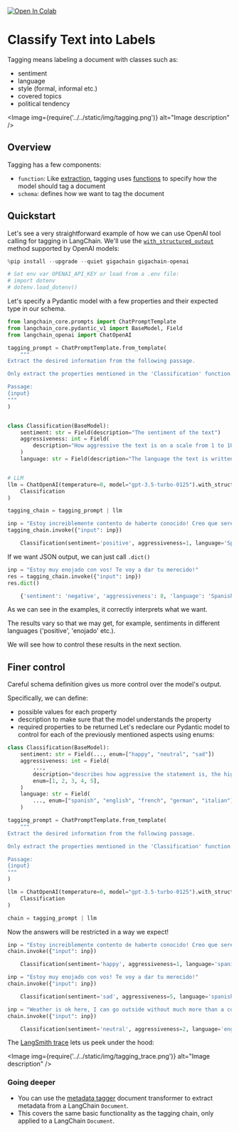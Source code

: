 [![Open In Colab](https://colab.research.google.com/assets/colab-badge.svg)](https://colab.research.google.com/github/ai-forever/gigachain/blob/master/docs/docs/use_cases/tagging.ipynb)

# Classify Text into Labels

Tagging means labeling a document with classes such as:

- sentiment
- language
- style (formal, informal etc.)
- covered topics
- political tendency

<Image img={require('../../static/img/tagging.png')} alt="Image description" />

## Overview

Tagging has a few components:

* `function`: Like [extraction](/docs/tutorials/extraction), tagging uses [functions](https://openai.com/blog/function-calling-and-other-api-updates) to specify how the model should tag a document
* `schema`: defines how we want to tag the document

## Quickstart

Let's see a very straightforward example of how we can use OpenAI tool calling for tagging in LangChain. We'll use the [`with_structured_output`](/docs/how_to/structured_output) method supported by OpenAI models:

```python
%pip install --upgrade --quiet gigachain gigachain-openai

# Set env var OPENAI_API_KEY or load from a .env file:
# import dotenv
# dotenv.load_dotenv()
```

Let's specify a Pydantic model with a few properties and their expected type in our schema.

```python
from langchain_core.prompts import ChatPromptTemplate
from langchain_core.pydantic_v1 import BaseModel, Field
from langchain_openai import ChatOpenAI

tagging_prompt = ChatPromptTemplate.from_template(
    """
Extract the desired information from the following passage.

Only extract the properties mentioned in the 'Classification' function.

Passage:
{input}
"""
)


class Classification(BaseModel):
    sentiment: str = Field(description="The sentiment of the text")
    aggressiveness: int = Field(
        description="How aggressive the text is on a scale from 1 to 10"
    )
    language: str = Field(description="The language the text is written in")


# LLM
llm = ChatOpenAI(temperature=0, model="gpt-3.5-turbo-0125").with_structured_output(
    Classification
)

tagging_chain = tagging_prompt | llm
```


```python
inp = "Estoy increiblemente contento de haberte conocido! Creo que seremos muy buenos amigos!"
tagging_chain.invoke({"input": inp})
```


<CodeOutputBlock lang="python">

```python
    Classification(sentiment='positive', aggressiveness=1, language='Spanish')
```

</CodeOutputBlock>

If we want JSON output, we can just call `.dict()`

```python
inp = "Estoy muy enojado con vos! Te voy a dar tu merecido!"
res = tagging_chain.invoke({"input": inp})
res.dict()
```


<CodeOutputBlock lang="python">

```python
    {'sentiment': 'negative', 'aggressiveness': 8, 'language': 'Spanish'}
```

</CodeOutputBlock>

As we can see in the examples, it correctly interprets what we want.

The results vary so that we may get, for example, sentiments in different languages ('positive', 'enojado' etc.).

We will see how to control these results in the next section.
## Finer control

Careful schema definition gives us more control over the model's output. 

Specifically, we can define:

- possible values for each property
- description to make sure that the model understands the property
- required properties to be returned
Let's redeclare our Pydantic model to control for each of the previously mentioned aspects using enums:

```python
class Classification(BaseModel):
    sentiment: str = Field(..., enum=["happy", "neutral", "sad"])
    aggressiveness: int = Field(
        ...,
        description="describes how aggressive the statement is, the higher the number the more aggressive",
        enum=[1, 2, 3, 4, 5],
    )
    language: str = Field(
        ..., enum=["spanish", "english", "french", "german", "italian"]
    )
```


```python
tagging_prompt = ChatPromptTemplate.from_template(
    """
Extract the desired information from the following passage.

Only extract the properties mentioned in the 'Classification' function.

Passage:
{input}
"""
)

llm = ChatOpenAI(temperature=0, model="gpt-3.5-turbo-0125").with_structured_output(
    Classification
)

chain = tagging_prompt | llm
```

Now the answers will be restricted in a way we expect!

```python
inp = "Estoy increiblemente contento de haberte conocido! Creo que seremos muy buenos amigos!"
chain.invoke({"input": inp})
```


<CodeOutputBlock lang="python">

```python
    Classification(sentiment='happy', aggressiveness=1, language='spanish')
```

</CodeOutputBlock>


```python
inp = "Estoy muy enojado con vos! Te voy a dar tu merecido!"
chain.invoke({"input": inp})
```


<CodeOutputBlock lang="python">

```python
    Classification(sentiment='sad', aggressiveness=5, language='spanish')
```

</CodeOutputBlock>


```python
inp = "Weather is ok here, I can go outside without much more than a coat"
chain.invoke({"input": inp})
```


<CodeOutputBlock lang="python">

```python
    Classification(sentiment='neutral', aggressiveness=2, language='english')
```

</CodeOutputBlock>

The [LangSmith trace](https://smith.langchain.com/public/38294e04-33d8-4c5a-ae92-c2fe68be8332/r) lets us peek under the hood:

<Image img={require('../../static/img/tagging_trace.png')} alt="Image description" />
### Going deeper

* You can use the [metadata tagger](/docs/integrations/document_transformers/openai_metadata_tagger) document transformer to extract metadata from a LangChain `Document`. 
* This covers the same basic functionality as the tagging chain, only applied to a LangChain `Document`.